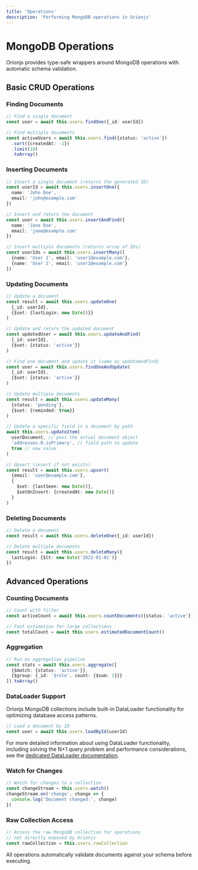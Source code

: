 ```yaml
---
title: 'Operations'
description: 'Performing MongoDB operations in Orionjs'
---
```


# MongoDB Operations

Orionjs provides type-safe wrappers around MongoDB operations with automatic schema validation.

## Basic CRUD Operations

### Finding Documents

```typescript
// Find a single document
const user = await this.users.findOne({_id: userId})

// Find multiple documents
const activeUsers = await this.users.find({status: 'active'})
  .sort({createdAt: -1})
  .limit(10)
  .toArray()
```

### Inserting Documents

```typescript
// Insert a single document (returns the generated ID)
const userId = await this.users.insertOne({
  name: 'John Doe',
  email: 'john@example.com'
})

// Insert and return the document
const user = await this.users.insertAndFind({
  name: 'Jane Doe',
  email: 'jane@example.com'
})

// Insert multiple documents (returns array of IDs)
const userIds = await this.users.insertMany([
  {name: 'User 1', email: 'user1@example.com'},
  {name: 'User 2', email: 'user2@example.com'}
])
```

### Updating Documents

```typescript
// Update a document
const result = await this.users.updateOne(
  {_id: userId},
  {$set: {lastLogin: new Date()}}
)

// Update and return the updated document
const updatedUser = await this.users.updateAndFind(
  {_id: userId},
  {$set: {status: 'active'}}
)

// Find one document and update it (same as updateAndFind)
const user = await this.users.findOneAndUpdate(
  {_id: userId},
  {$set: {status: 'active'}}
)

// Update multiple documents
const result = await this.users.updateMany(
  {status: 'pending'},
  {$set: {reminded: true}}
)

// Update a specific field in a document by path
await this.users.updateItem(
  userDocument, // pass the actual document object
  'addresses.0.isPrimary', // field path to update
  true // new value
)

// Upsert (insert if not exists)
const result = await this.users.upsert(
  {email: 'user@example.com'},
  {
    $set: {lastSeen: new Date()},
    $setOnInsert: {createdAt: new Date()}
  }
)
```

### Deleting Documents

```typescript
// Delete a document
const result = await this.users.deleteOne({_id: userId})

// Delete multiple documents
const result = await this.users.deleteMany({
  lastLogin: {$lt: new Date('2022-01-01')}
})
```

## Advanced Operations

### Counting Documents

```typescript
// Count with filter
const activeCount = await this.users.countDocuments({status: 'active'})

// Fast estimation for large collections
const totalCount = await this.users.estimatedDocumentCount()
```

### Aggregation

```typescript
// Run an aggregation pipeline
const stats = await this.users.aggregate([
  {$match: {status: 'active'}},
  {$group: {_id: '$role', count: {$sum: 1}}}
]).toArray()
```

### DataLoader Support

Orionjs MongoDB collections include built-in DataLoader functionality for optimizing database access patterns.

```typescript
// Load a document by ID
const user = await this.users.loadById(userId)
```

For more detailed information about using DataLoader functionality, including solving the N+1 query problem and performance considerations, see the [dedicated DataLoader documentation](/essentials/mongodb/dataloader).

### Watch for Changes

```typescript
// Watch for changes to a collection
const changeStream = this.users.watch()
changeStream.on('change', change => {
  console.log('Document changed:', change)
})
```

### Raw Collection Access

```typescript
// Access the raw MongoDB collection for operations
// not directly exposed by Orionjs
const rawCollection = this.users.rawCollection
```

All operations automatically validate documents against your schema before executing. 